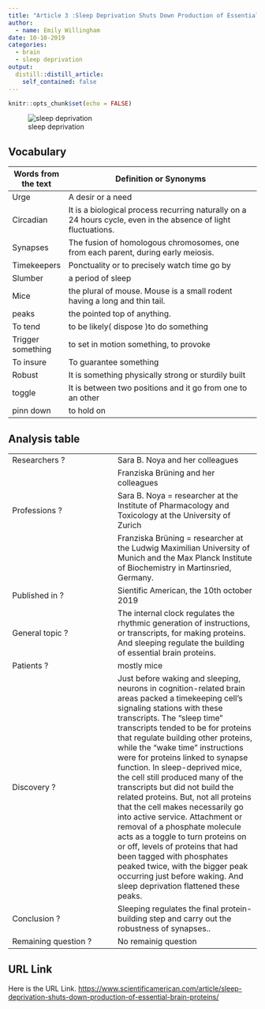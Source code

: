 ```yaml
---
title: "Article 3 :Sleep Deprivation Shuts Down Production of Essential Brain Proteins"
author:
  - name: Emily Willingham
date: 10-10-2019
categories: 
  - brain
  - sleep deprivation 
output:
  distill::distill_article:
    self_contained: false
---
```


```r
knitr::opts_chunk$set(echo = FALSE)
```


![sleep deprivation](https://static.scientificamerican.com/sciam/cache/file/010A514F-04C7-42EA-96A4A194D7E8EBE4_source.jpg?w=590&h=800&145A1CA3-117D-478D-BB38973C859F0BCF)

## Vocabulary

| Words from the text |  Definition or Synonyms                                                                  |
| ------------------- | ---------------------------------------------------------------------------------------- |
|Urge | A desir or a need   | 
|Circadian                    | It is a biological process recurring naturally on a 24 hours cycle, even in the absence of light fluctuations.              |
|Synapses | The fusion of homologous chromosomes, one from each parent, during early meiosis.    |
|Timekeepers| Ponctuality or to precisely watch time go by |
|Slumber|  a period of sleep        |
|Mice| the plural of mouse. Mouse is a small rodent having a long and thin tail.         |
|peaks | the pointed top of anything.     |
|To tend | to be likely( dispose )to do something     |
|Trigger something| to set in motion something, to provoke      |
|To insure| To guarantee something |
|Robust| It is something physically strong or sturdily built    |
|toggle| It is between two positions and it go from one to an other     |
|pinn down |  to hold on     |

## Analysis table

|                        |                                |
|------------------------|--------------------------------|
| Researchers ?          | Sara B. Noya and her colleagues                              |
|                         | Franziska Brüning and her colleagues                        |
| Professions ?          | Sara B. Noya = researcher at the Institute of Pharmacology and Toxicology at the University of Zurich|
|                       | Franziska Brüning = researcher at the Ludwig Maximilian University of Munich and the Max Planck Institute of Biochemistry in Martinsried, Germany.                               ||
| Published in ?         | Sientific American, the 10th october 2019          |
| General topic ?        |The internal clock regulates the rhythmic generation of instructions, or transcripts, for making proteins. And sleeping regulate the building of essential brain proteins.                           |
| Patients ?             |  mostly mice                              |
| Discovery ?            | Just before waking and sleeping, neurons in cognition-related brain areas packed a timekeeping cell’s signaling stations with these transcripts. The “sleep time” transcripts tended to be for proteins that regulate building other proteins, while the “wake time” instructions were for proteins linked to synapse function. In sleep-deprived mice, the cell still produced many of the transcripts but did not build the related proteins. But, not all proteins that the cell makes necessarily go into active service. Attachment or removal of a phosphate molecule acts as a toggle to turn proteins on or off, levels of proteins that had been tagged with phosphates peaked twice, with the bigger peak occurring just before waking. And sleep deprivation flattened these peaks.                           |
| Conclusion ?           | Sleeping regulates the final protein-building step and carry out the robustness of synapses..                               |
| Remaining question ?   | No remainig question                               |

## URL Link
Here is the URL Link. 
<https://www.scientificamerican.com/article/sleep-deprivation-shuts-down-production-of-essential-brain-proteins/>


